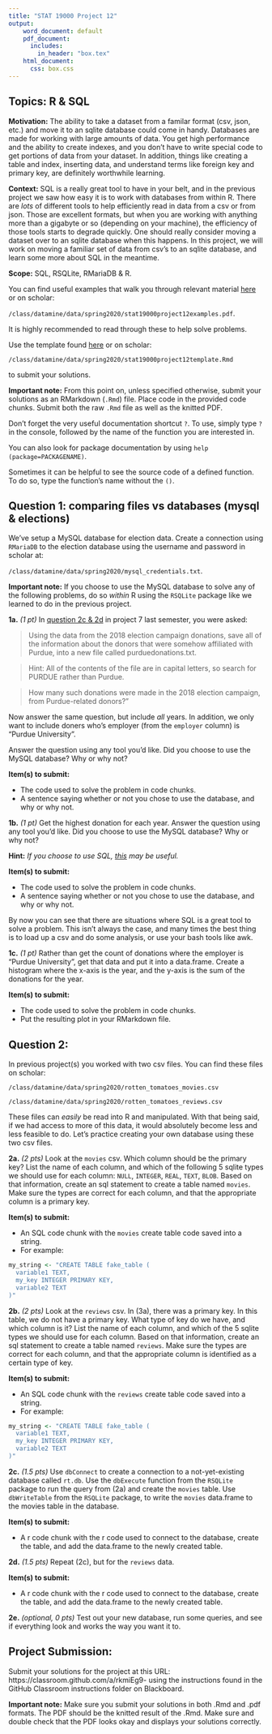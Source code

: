 ```yaml
---
title: "STAT 19000 Project 12"
output:
    word_document: default
    pdf_document: 
      includes:
        in_header: "box.tex"
    html_document: 
      css: box.css
---
```


## Topics: R & SQL

**Motivation:** The ability to take a dataset from a familar format (csv, json, etc.) and move it to an sqlite database could come in handy. Databases are made for working with large amounts of data. You get high performance and the ability to create indexes, and you don't have to write special code to get portions of data from your dataset. In addition, things like creating a table and index, inserting data, and understand terms like foreign key and primary key, are definitely worthwhile learning.

**Context:** SQL is a really great tool to have in your belt, and in the previous project we saw how easy it is to work with databases from within R. There are *lots* of different tools to help efficiently read in data from a csv or from json. Those are excellent formats, but when you are working with anything more than a gigabyte or so (depending on your machine), the efficiency of those tools starts to degrade quickly. One should really consider moving a dataset over to an sqlite database when this happens. In this project, we will work on moving a familiar set of data from csv's to an sqlite database, and learn some more about SQL in the meantime.

**Scope:** SQL, RSQLite, RMariaDB & R.

You can find useful examples that walk you through relevant material [here](https://datamine.purdue.edu/seminars/spring2020/stat19000project12examples.pdf) or on scholar: 

`/class/datamine/data/spring2020/stat19000project12examples.pdf`. 

It is highly recommended to read through these to help solve problems.

Use the template found [here](https://datamine.purdue.edu/seminars/spring2020/stat19000project12template.Rmd) or on scholar: 

`/class/datamine/data/spring2020/stat19000project12template.Rmd` 

to submit your solutions.

**Important note:** From this point on, unless specified otherwise, submit your solutions as an RMarkdown (`.Rmd`) file. Place code in the provided code chunks. Submit both the raw `.Rmd` file as well as the knitted PDF.

Don't forget the very useful documentation shortcut `?`. To use, simply type `?` in the console, followed by the name of the function you are interested in. 

You can also look for package documentation by using `help (package=PACKAGENAME)`. 

Sometimes it can be helpful to see the source code of a defined function. To do so, type the function's name without the `()`.

## Question 1: comparing files vs databases (mysql & elections)

We've setup a MySQL database for election data. Create a connection using `RMariaDB` to the election database using the username and password in scholar at:

`/class/datamine/data/spring2020/mysql_credentials.txt`.

**Important note:** If you choose to use the MySQL database to solve any of the following problems, do so *within* R using the `RSQLite` package like we learned to do in the previous project.

**1a.** *(1 pt)* In [question 2c & 2d](https://datamine.purdue.edu/seminars/fall2019/stat19000project7.html) in project 7 last semester, you were asked:

> Using the data from the 2018 election campaign donations, save all of the information about the donors that were somehow affiliated with Purdue, into a new file called purduedonations.txt.

> Hint: All of the contents of the file are in capital letters, so search for PURDUE rather than Purdue.

> How many such donations were made in the 2018 election campaign, from Purdue-related donors?"

Now answer the same question, but include *all* years. In addition, we only want to include doners who's employer (from the `employer` column) is "Purdue University". 

Answer the question using any tool you'd like. Did you choose to use the MySQL database? Why or why not?

:::: {.bbox data-latex=""}

::: {data-latex=""}
**Item(s) to submit:**

- The code used to solve the problem in code chunks.
- A sentence saying whether or not you chose to use the database, and why or why not.
:::

::::

**1b.** *(1 pt)* Get the highest donation for each year. Answer the question using any tool you'd like. Did you choose to use the MySQL database? Why or why not?

**Hint:** *If you choose to use SQL, [this](https://stackoverflow.com/questions/508791/mysql-query-group-by-day-month-year) may be useful.*

:::: {.bbox data-latex=""}

::: {data-latex=""}
**Item(s) to submit:**

- The code used to solve the problem in code chunks.
- A sentence saying whether or not you chose to use the database, and why or why not.
:::

::::

By now you can see that there are situations where SQL is a great tool to solve a problem. This isn't always the case, and many times the best thing is to load up a csv and do some analysis, or use your bash tools like awk.

**1c.** *(1 pt)* Rather than get the count of donations where the employer is "Purdue University", get that data and put it into a data.frame. Create a histogram where the x-axis is the year, and the y-axis is the sum of the donations for the year.

:::: {.bbox data-latex=""}

::: {data-latex=""}
**Item(s) to submit:**

- The code used to solve the problem in code chunks.
- Put the resulting plot in your RMarkdown file.
:::

::::


## Question 2: 

In previous project(s) you worked with two csv files. You can find these files on scholar:

`/class/datamine/data/spring2020/rotten_tomatoes_movies.csv`

`/class/datamine/data/spring2020/rotten_tomatoes_reviews.csv`

These files can *easily* be read into R and manipulated. With that being said, if we had access to more of this data, it would absolutely become less and less feasible to do. Let's practice creating your own database using these two csv files. 

**2a.** *(2 pts)* Look at the `movies` csv. Which column should be the primary key? List the name of each column, and which of the following 5 sqlite types we should use for each column: `NULL`, `INTEGER`, `REAL`, `TEXT`, `BLOB`. Based on that information, create an sql statement to create a table named `movies`. Make sure the types are correct for each column, and that the appropriate column is a primary key.

:::: {.bbox data-latex=""}

::: {data-latex=""}
**Item(s) to submit:**

- An SQL code chunk with the `movies` create table code saved into a string.
- For example:

```r
my_string <- "CREATE TABLE fake_table (
  variable1 TEXT,
  my_key INTEGER PRIMARY KEY,
  variable2 TEXT
)"
```

:::

::::

**2b.** *(2 pts)* Look at the `reviews` csv. In (3a), there was a primary key. In this table, we do not have a primary key. What type of key do we have, and which column is it? List the name of each column, and which of the 5 sqlite types we should use for each column. Based on that information, create an sql statement to create a table named `reviews`. Make sure the types are correct for each column, and that the appropriate column is identified as a certain type of key.

:::: {.bbox data-latex=""}

::: {data-latex=""}
**Item(s) to submit:**

- An SQL code chunk with the `reviews` create table code saved into a string.
- For example:

```r
my_string <- "CREATE TABLE fake_table (
  variable1 TEXT,
  my_key INTEGER PRIMARY KEY,
  variable2 TEXT
)"
```

:::

::::

**2c.** *(1.5 pts)* Use `dbConnect` to create a connection to a not-yet-existing database called `rt.db`. Use the `dbExecute` function from the `RSQLite` package to run the query from (2a) and create the `movies` table.  Use `dbWriteTable` from the `RSQLite` package, to write the `movies` data.frame to the movies table in the database.

:::: {.bbox data-latex=""}

::: {data-latex=""}
**Item(s) to submit:**

- A r code chunk with the r code used to connect to the database, create the table, and add the data.frame to the newly created table.
:::

::::

**2d.** *(1.5 pts)* Repeat (2c), but for the `reviews` data.

:::: {.bbox data-latex=""}

::: {data-latex=""}
**Item(s) to submit:**

- A r code chunk with the r code used to connect to the database, create the table, and add the data.frame to the newly created table.
:::

::::

**2e.** *(optional, 0 pts)* Test out your new database, run some queries, and see if everything look and works the way you want it to.

## Project Submission:

Submit your solutions for the project at this URL: https://classroom.github.com/a/rkmiEg9- using the instructions found in the GitHub Classroom instructions folder on Blackboard.

**Important note:** Make sure you submit your solutions in both .Rmd and .pdf formats. The PDF should be the knitted result of the .Rmd. Make sure and double check that the PDF looks okay and displays your solutions correctly.